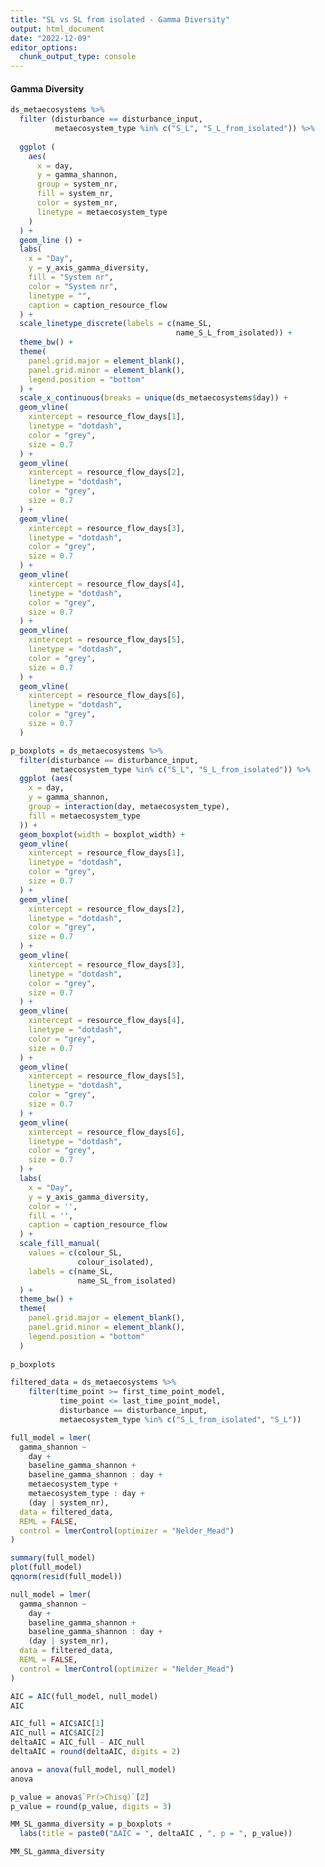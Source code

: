```yaml
---
title: "SL vs SL from isolated - Gamma Diversity"
output: html_document
date: "2022-12-09"
editor_options: 
  chunk_output_type: console
---
```


#### Gamma Diversity

```r
ds_metaecosystems %>%
  filter (disturbance == disturbance_input,
          metaecosystem_type %in% c("S_L", "S_L_from_isolated")) %>%
  
  ggplot (
    aes(
      x = day,
      y = gamma_shannon,
      group = system_nr,
      fill = system_nr,
      color = system_nr,
      linetype = metaecosystem_type
    )
  ) +
  geom_line () +
  labs(
    x = "Day",
    y = y_axis_gamma_diversity,
    fill = "System nr",
    color = "System nr",
    linetype = "",
    caption = caption_resource_flow
  ) +
  scale_linetype_discrete(labels = c(name_SL,
                                     name_S_L_from_isolated)) +
  theme_bw() +
  theme(
    panel.grid.major = element_blank(),
    panel.grid.minor = element_blank(),
    legend.position = "bottom"
  ) +
  scale_x_continuous(breaks = unique(ds_metaecosystems$day)) +
  geom_vline(
    xintercept = resource_flow_days[1],
    linetype = "dotdash",
    color = "grey",
    size = 0.7
  ) +
  geom_vline(
    xintercept = resource_flow_days[2],
    linetype = "dotdash",
    color = "grey",
    size = 0.7
  ) +
  geom_vline(
    xintercept = resource_flow_days[3],
    linetype = "dotdash",
    color = "grey",
    size = 0.7
  ) +
  geom_vline(
    xintercept = resource_flow_days[4],
    linetype = "dotdash",
    color = "grey",
    size = 0.7
  ) +
  geom_vline(
    xintercept = resource_flow_days[5],
    linetype = "dotdash",
    color = "grey",
    size = 0.7
  ) +
  geom_vline(
    xintercept = resource_flow_days[6],
    linetype = "dotdash",
    color = "grey",
    size = 0.7
  )
```

```r
p_boxplots = ds_metaecosystems %>%
  filter(disturbance == disturbance_input,
         metaecosystem_type %in% c("S_L", "S_L_from_isolated")) %>%
  ggplot (aes(
    x = day,
    y = gamma_shannon,
    group = interaction(day, metaecosystem_type),
    fill = metaecosystem_type
  )) +
  geom_boxplot(width = boxplot_width) +
  geom_vline(
    xintercept = resource_flow_days[1],
    linetype = "dotdash",
    color = "grey",
    size = 0.7
  ) +
  geom_vline(
    xintercept = resource_flow_days[2],
    linetype = "dotdash",
    color = "grey",
    size = 0.7
  ) +
  geom_vline(
    xintercept = resource_flow_days[3],
    linetype = "dotdash",
    color = "grey",
    size = 0.7
  ) +
  geom_vline(
    xintercept = resource_flow_days[4],
    linetype = "dotdash",
    color = "grey",
    size = 0.7
  ) +
  geom_vline(
    xintercept = resource_flow_days[5],
    linetype = "dotdash",
    color = "grey",
    size = 0.7
  ) +
  geom_vline(
    xintercept = resource_flow_days[6],
    linetype = "dotdash",
    color = "grey",
    size = 0.7
  ) +
  labs(
    x = "Day",
    y = y_axis_gamma_diversity,
    color = '',
    fill = '',
    caption = caption_resource_flow
  ) +
  scale_fill_manual(
    values = c(colour_SL, 
               colour_isolated),
    labels = c(name_SL,
               name_SL_from_isolated)
  ) +
  theme_bw() +
  theme(
    panel.grid.major = element_blank(),
    panel.grid.minor = element_blank(),
    legend.position = "bottom"
  )
  
p_boxplots
```

```r
filtered_data = ds_metaecosystems %>%
    filter(time_point >= first_time_point_model,
           time_point <= last_time_point_model,
           disturbance == disturbance_input,
           metaecosystem_type %in% c("S_L_from_isolated", "S_L"))
```

```r
full_model = lmer(
  gamma_shannon ~
    day +
    baseline_gamma_shannon +
    baseline_gamma_shannon : day + 
    metaecosystem_type +
    metaecosystem_type : day +
    (day | system_nr),
  data = filtered_data,
  REML = FALSE,
  control = lmerControl(optimizer = "Nelder_Mead")
)

summary(full_model)
plot(full_model)
qqnorm(resid(full_model))

null_model = lmer(
  gamma_shannon ~
    day +
    baseline_gamma_shannon +
    baseline_gamma_shannon : day + 
    (day | system_nr),
  data = filtered_data,
  REML = FALSE,
  control = lmerControl(optimizer = "Nelder_Mead")
)

AIC = AIC(full_model, null_model)
AIC

AIC_full = AIC$AIC[1]
AIC_null = AIC$AIC[2]
deltaAIC = AIC_full - AIC_null
deltaAIC = round(deltaAIC, digits = 2)

anova = anova(full_model, null_model)
anova

p_value = anova$`Pr(>Chisq)`[2]
p_value = round(p_value, digits = 3)
```

```r
MM_SL_gamma_diversity = p_boxplots + 
  labs(title = paste0("ΔAIC = ", deltaAIC , ", p = ", p_value))

MM_SL_gamma_diversity
```